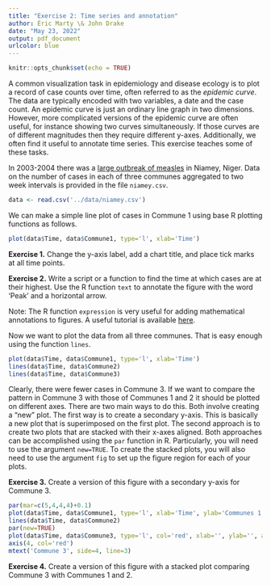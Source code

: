 ```yaml
---
title: "Exercise 2: Time series and annotation"
author: Éric Marty \& John Drake
date: "May 23, 2022"
output: pdf_document
urlcolor: blue
---
```


```r
knitr::opts_chunk$set(echo = TRUE)
```

A common visualization task in epidemiology and disease ecology is to plot a record of case counts over time, often referred to as the *epidemic curve*. 
The data are typically encoded with two variables, a date and the case count. 
An epidemic curve is just an ordinary line graph in two dimensions.
However, more complicated versions of the epidemic curve are often useful, for instance showing two curves simultaneously.
If those curves are of different magnitudes then they require different y-axes.
Additionally, we often find it useful to annotate time series.
This exercise teaches some of these tasks.

In 2003-2004 there was a [large outbreak of measles](https://royalsocietypublishing.org/doi/full/10.1098/rsif.2007.1038) in Niamey, Niger.
Data on the number of cases in each of three communes aggregated to two week intervals is provided in the file `niamey.csv`.

```r
data <- read.csv('../data/niamey.csv')
```

We can make a simple line plot of cases in Commune 1 using base R plotting functions as follows.

```r
plot(data$Time, data$Commune1, type='l', xlab='Time')
```

**Exercise 1.** Change the y-axis label, add a chart title, and place tick marks at all time points.

**Exercise 2.** Write a script or a function to find the time at which cases are at their highest. Use the R function `text` to annotate the figure with the word 'Peak' and a horizontal arrow.

Note: The R function `expression` is very useful for adding mathematical annotations to figures. A useful tutorial is available [here](https://www.dataanalytics.org.uk/axis-labels-in-r-plots-using-expression/).

Now we want to plot the data from all three communes. That is easy enough using the function `lines`.

```r
plot(data$Time, data$Commune1, type='l', xlab='Time')
lines(data$Time, data$Commune2)
lines(data$Time, data$Commune3)
```

Clearly, there were fewer cases in Commune 3. If we want to compare the pattern in Commune 3 with those of Communes 1 and 2 it should be plotted on different axes. There are two main ways to do this. Both involve creating a "new" plot. The first way is to create a secondary y-axis. This is basically a new plot that is superimposed on the first plot. The second approach is to create two plots that are stacked with their x-axes aligned. Both approaches can be accomplished using the `par` function in R. Particularly, you will need to use the argument `new=TRUE`. To create the stacked plots, you will also need to use the argument `fig` to set up the figure region for each of your plots.

**Exercise 3.** Create a version of this figure with a secondary y-axis for Commune 3.

```r
par(mar=c(5,4,4,4)+0.1)
plot(data$Time, data$Commune1, type='l', xlab='Time', ylab='Communes 1 and 2')
lines(data$Time, data$Commune2)
par(new=TRUE)
plot(data$Time, data$Commune3, type='l', col='red', xlab='', ylab='', axes=FALSE)
axis(4, col='red')
mtext('Commune 3', side=4, line=3)
```


**Exercise 4.** Create a version of this figure with a stacked plot comparing Commune 3 with Communes 1 and 2.
